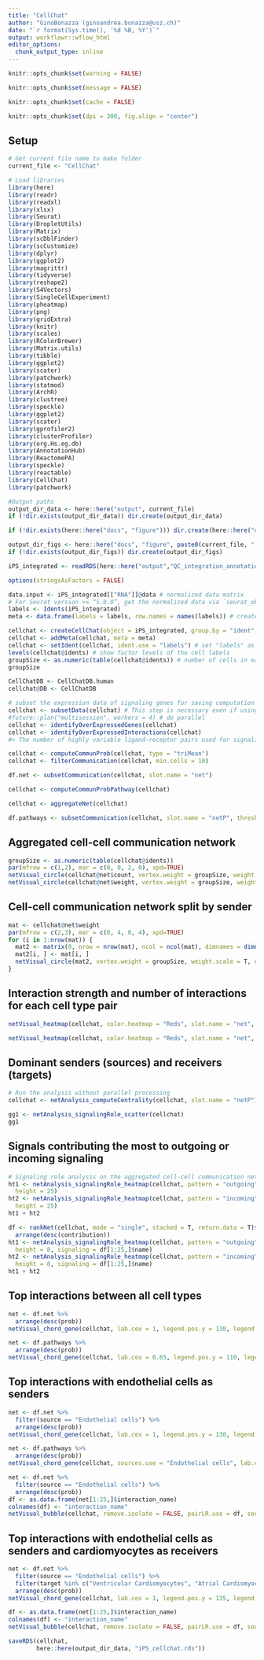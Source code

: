 ```yaml
---
title: "CellChat"
author: "GinoBonazza (ginoandrea.bonazza@usz.ch)"
date: "`r format(Sys.time(), '%d %B, %Y')`"
output: workflowr::wflow_html
editor_options:
  chunk_output_type: inline
---
```


```r
knitr::opts_chunk$set(warning = FALSE)

knitr::opts_chunk$set(message = FALSE)

knitr::opts_chunk$set(cache = FALSE)

knitr::opts_chunk$set(dpi = 300, fig.align = "center")
```

## Setup

```r
# Get current file name to make folder
current_file <- "CellChat"

# Load libraries
library(here)
library(readr)
library(readxl)
library(xlsx)
library(Seurat)
library(DropletUtils)
library(Matrix)
library(scDblFinder)
library(scCustomize)
library(dplyr)
library(ggplot2)
library(magrittr)
library(tidyverse)
library(reshape2)
library(S4Vectors)
library(SingleCellExperiment)
library(pheatmap)
library(png)
library(gridExtra)
library(knitr)
library(scales)
library(RColorBrewer)
library(Matrix.utils)
library(tibble)
library(ggplot2)
library(scater)
library(patchwork)
library(statmod)
library(ArchR)
library(clustree)
library(speckle)
library(ggplot2)
library(scater)
library(gprofiler2)
library(clusterProfiler)
library(org.Hs.eg.db)
library(AnnotationHub)
library(ReactomePA)
library(speckle)
library(reactable)
library(CellChat)
library(patchwork)

#Output paths
output_dir_data <- here::here("output", current_file)
if (!dir.exists(output_dir_data)) dir.create(output_dir_data)

if (!dir.exists(here::here("docs", "figure"))) dir.create(here::here("docs", "figure"))

output_dir_figs <- here::here("docs", "figure", paste0(current_file, ".Rmd"))
if (!dir.exists(output_dir_figs)) dir.create(output_dir_figs)
```


```r
iPS_integrated <- readRDS(here::here("output","QC_integration_annotation_Ctr", "iPS_integrated.rds"))
```

```r
options(stringsAsFactors = FALSE)
```

```r
data.input <- iPS_integrated[["RNA"]]@data # normalized data matrix
# For Seurat version >= “5.0.0”, get the normalized data via `seurat_object[["RNA"]]$data`
labels <- Idents(iPS_integrated)
meta <- data.frame(labels = labels, row.names = names(labels)) # create a dataframe of the cell labels
```

```r
cellchat <- createCellChat(object = iPS_integrated, group.by = "ident", assay = "RNA")
cellchat <- addMeta(cellchat, meta = meta)
cellchat <- setIdent(cellchat, ident.use = "labels") # set "labels" as default cell identity
levels(cellchat@idents) # show factor levels of the cell labels
groupSize <- as.numeric(table(cellchat@idents)) # number of cells in each cell group
groupSize
```

```r
CellChatDB <- CellChatDB.human 
cellchat@DB <- CellChatDB
```

```r
# subset the expression data of signaling genes for saving computation cost
cellchat <- subsetData(cellchat) # This step is necessary even if using the whole database
#future::plan("multisession", workers = 4) # do parallel
cellchat <- identifyOverExpressedGenes(cellchat)
cellchat <- identifyOverExpressedInteractions(cellchat)
#> The number of highly variable ligand-receptor pairs used for signaling inference is 692
```

```r
cellchat <- computeCommunProb(cellchat, type = "triMean")
cellchat <- filterCommunication(cellchat, min.cells = 10)
```

```r
df.net <- subsetCommunication(cellchat, slot.name = "net")
```


```r
cellchat <- computeCommunProbPathway(cellchat)
```

```r
cellchat <- aggregateNet(cellchat)
```

```r
df.pathways <- subsetCommunication(cellchat, slot.name = "netP", thresh = 0.05)
```

## Aggregated cell-cell communication network

```r
groupSize <- as.numeric(table(cellchat@idents))
par(mfrow = c(1,2), mar = c(0, 0, 2, 0), xpd=TRUE)
netVisual_circle(cellchat@net$count, vertex.weight = groupSize, weight.scale = T, label.edge= F, title.name = "Number of interactions")
netVisual_circle(cellchat@net$weight, vertex.weight = groupSize, weight.scale = T, label.edge= F, title.name = "Interaction weights/strength")
```

## Cell-cell communication network split by sender
```r
mat <- cellchat@net$weight
par(mfrow = c(2,3), mar = c(0, 4, 0, 4), xpd=TRUE)
for (i in 1:nrow(mat)) {
  mat2 <- matrix(0, nrow = nrow(mat), ncol = ncol(mat), dimnames = dimnames(mat))
  mat2[i, ] <- mat[i, ]
  netVisual_circle(mat2, vertex.weight = groupSize, weight.scale = T, edge.weight.max = max(mat), title.name = rownames(mat)[i])
}
```


## Interaction strength and number of interactions for each cell type pair

```r
netVisual_heatmap(cellchat, color.heatmap = "Reds", slot.name = "net", measure = "weight")
```

```r
netVisual_heatmap(cellchat, color.heatmap = "Reds", slot.name = "net", measure = "count")
```


## Dominant senders (sources) and receivers (targets)

```r
# Run the analysis without parallel processing
cellchat <- netAnalysis_computeCentrality(cellchat, slot.name = "netP")

gg1 <- netAnalysis_signalingRole_scatter(cellchat)
gg1
```


## Signals contributing the most to outgoing or incoming signaling

```r
# Signaling role analysis on the aggregated cell-cell communication network from all signaling pathways
ht1 <- netAnalysis_signalingRole_heatmap(cellchat, pattern = "outgoing", width = 10,
  height = 25)
ht2 <- netAnalysis_signalingRole_heatmap(cellchat, pattern = "incoming", width = 10,
  height = 25)
ht1 + ht2
```

```r
df <- rankNet(cellchat, mode = "single", stacked = T, return.data = T)$signaling.contribution %>%
  arrange(desc(contribution))
ht1 <- netAnalysis_signalingRole_heatmap(cellchat, pattern = "outgoing", width = 7,
  height = 8, signaling = df[1:25,]$name)
ht2 <- netAnalysis_signalingRole_heatmap(cellchat, pattern = "incoming", width = 7,
  height = 8, signaling = df[1:25,]$name)
ht1 + ht2
```


## Top interactions between all cell types

```r
net <- df.net %>%
  arrange(desc(prob))
netVisual_chord_gene(cellchat, lab.cex = 1, legend.pos.y = 130, legend.pos.x = 5, slot.name = "net", net = net[1:25,])
```

```r
net <- df.pathways %>%
  arrange(desc(prob))
netVisual_chord_gene(cellchat, lab.cex = 0.65, legend.pos.y = 110, legend.pos.x = 5, slot.name = "netP", net = net[1:25,], small.gap = 2)
```


## Top interactions with endothelial cells as senders

```r
net <- df.net %>%
  filter(source == "Endothelial cells") %>%
  arrange(desc(prob))
netVisual_chord_gene(cellchat, lab.cex = 1, legend.pos.y = 130, legend.pos.x = 5, slot.name = "net", net = net[1:25,], sources.use = "Endothelial cells")
```

```r
net <- df.pathways %>%
  arrange(desc(prob))
netVisual_chord_gene(cellchat, sources.use = "Endothelial cells", lab.cex = 1,legend.pos.y = 150, slot.name = "netP", net = net[1:100,])
```

```r
net <- df.net %>%
  filter(source == "Endothelial cells") %>%
  arrange(desc(prob))
df <- as.data.frame(net[1:25,]$interaction_name)
colnames(df) <- "interaction_name"
netVisual_bubble(cellchat, remove.isolate = FALSE, pairLR.use = df, sources.use = "Endothelial cells", angle.x = 45)
```


## Top interactions with endothelial cells as senders and cardiomyocytes as receivers

```r
net <- df.net %>%
  filter(source == "Endothelial cells") %>%
  filter(target %in% c("Ventricular Cardiomyocytes", "Atrial Cardiomyocytes")) %>%
  arrange(desc(prob))
netVisual_chord_gene(cellchat, lab.cex = 1, legend.pos.y = 135, legend.pos.x = 5, slot.name = "net", net = net[1:25,], sources.use = "Endothelial cells", targets.use = c("Ventricular Cardiomyocytes", "Atrial Cardiomyocytes"))
```

```r
df <- as.data.frame(net[1:25,]$interaction_name)
colnames(df) <- "interaction_name"
netVisual_bubble(cellchat, remove.isolate = FALSE, pairLR.use = df, sources.use = "Endothelial cells", angle.x = 45, targets.use = c("Ventricular Cardiomyocytes", "Atrial Cardiomyocytes"))
```

```r
saveRDS(cellchat, 
        here::here(output_dir_data, "iPS_cellchat.rds"))
```

